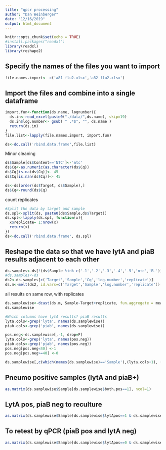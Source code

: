 ```yaml
---
title: "qpcr processing"
author: "Dan Weinberger"
date: "12/16/2019"
output: html_document
---
```


```r
knitr::opts_chunk$set(echo = TRUE)
#install.packages("readxl")
library(readxl)
library(reshape2)
```

## Specify the names of the files you want to import

```r
file.names.import<- c('a81 flu2.xlsx','a82 flu2.xlsx')

```

## Import the files and combine into a single dataframe
```r
import.fun<-function(ds.name, lognumber){
  ds.in<-read_excel(paste0("./data/",ds.name), skip=19)
  ds.in$log.number<- gsub( " .*$", "", ds.name )
  return(ds.in)
}
file.list<-lapply(file.names.import, import.fun)

ds<-do.call('rbind.data.frame',file.list)

```

Minor cleaning
```r
ds$Sample[ds$Content=='NTC']<-'ntc'
ds$Cq<-as.numeric(as.character(ds$Cq))
ds$Cq[is.na(ds$Cq)]<- 45
ds$Cq[is.nan(ds$Cq)]<- 45

ds<-ds[order(ds$Target, ds$Sample),]
ds$Cq<-round(ds$Cq)
```

count replicates
```r
#Split the data by target and sample
ds.spl<-split(ds, paste0(ds$Sample,ds$Target))
ds.spl<-lapply(ds.spl, function(x){ 
  x$replicate= 1:nrow(x)
  return(x)
})
ds<-do.call('rbind.data.frame', ds.spl)
```


## Reshape the data so that we have lytA and piaB results adjacent to each other
```r
ds.samples<-ds[!(ds$Sample %in% c('-1','-2','-3','-4','-5','ntc','BL')) ,  ]
#ds.samples<-ds
ds2<-ds.samples[c('Target','Sample','Cq','log.number','replicate')]
ds.m<-melt(ds2, id.vars=c('Target','Sample','log.number','replicate'))
```

all results on same row, with replicates
```r
ds.samplewise<-dcast(ds.m, Sample~Target+replicate, fun.aggregate = mean)
ds.samplewise
```

```r
#Which columns have lytA results? piaB results
lyta.cols<-grep('lyta', names(ds.samplewise))
piab.cols<-grep('piab', names(ds.samplewise))

pos.neg<-ds.samplewise[,-1, drop=F]
lyta.cols<-grep('lyta', names(pos.neg))
piab.cols<-grep('piab', names(pos.neg))
pos.neg[pos.neg<40] <-1
pos.neg[pos.neg>=40] <-0
```

```r
ds.samplewise[,c(which(names(ds.samplewise)=='Sample'),(lyta.cols+1), (piab.cols+1))]
```


## Pneumo positive samples (lytA and piaB+)
```r
as.matrix(ds.samplewise$Sample[ds.samplewise$both.pos==1], ncol=1)

```

## LytA pos, piaB neg to reculture
```r
as.matrix(ds.samplewise$Sample[ds.samplewise$lytApos==1 & ds.samplewise$piaBpos==0], ncol=1)

```

## To retest by qPCR (piaB pos and lytA neg)

```r
as.matrix(ds.samplewise$Sample[ds.samplewise$lytApos==0 & ds.samplewise$piaBpos==1], ncol=1)

```







